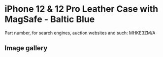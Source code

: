 
# iPhone 12 & 12 Pro Leather Case with MagSafe - Baltic Blue

Part number, for search engines, auction websites and such: MHKE3ZM/A

## Image gallery

<div style={{ width: "768px" }}>
  <GalleryComponent
    images={[
      {
        original: "/everysource/MHKE3.webp",
        thumbnail: "/everypreview/MHKE3.webp",
      },
      {
        original: "/everysource/MHKE3_AV01.webp",
        thumbnail: "/everypreview/MHKE3_AV01.webp",
      },
      {
        original: "/everysource/MHKE3_AV02.webp",
        thumbnail: "/everypreview/MHKE3_AV02.webp",
      },
      {
        original: "/everysource/MHKE3_AV03.webp",
        thumbnail: "/everypreview/MHKE3_AV03.webp",
      },
      {
        original: "/everysource/MHKE3_AV04.webp",
        thumbnail: "/everypreview/MHKE3_AV04.webp",
      },
      {
        original: "/everysource/MHKE3_AV05.webp",
        thumbnail: "/everypreview/MHKE3_AV05.webp",
      },
      {
        original: "/everysource/MHKE3_AV06.webp",
        thumbnail: "/everypreview/MHKE3_AV06.webp",
      },
      {
        original: "/everysource/MHKE3_AV07.webp",
        thumbnail: "/everypreview/MHKE3_AV07.webp",
      },
      {
        original: "/everysource/MHKE3_AV08.webp",
        thumbnail: "/everypreview/MHKE3_AV08.webp",
      },
      {
        original: "/everysource/MHKE3_AV09.webp",
        thumbnail: "/everypreview/MHKE3_AV09.webp",
      },
      {
        original: "/everysource/MHKE3_AV10.webp",
        thumbnail: "/everypreview/MHKE3_AV10.webp",
      }
    ]}
  />
</div>
